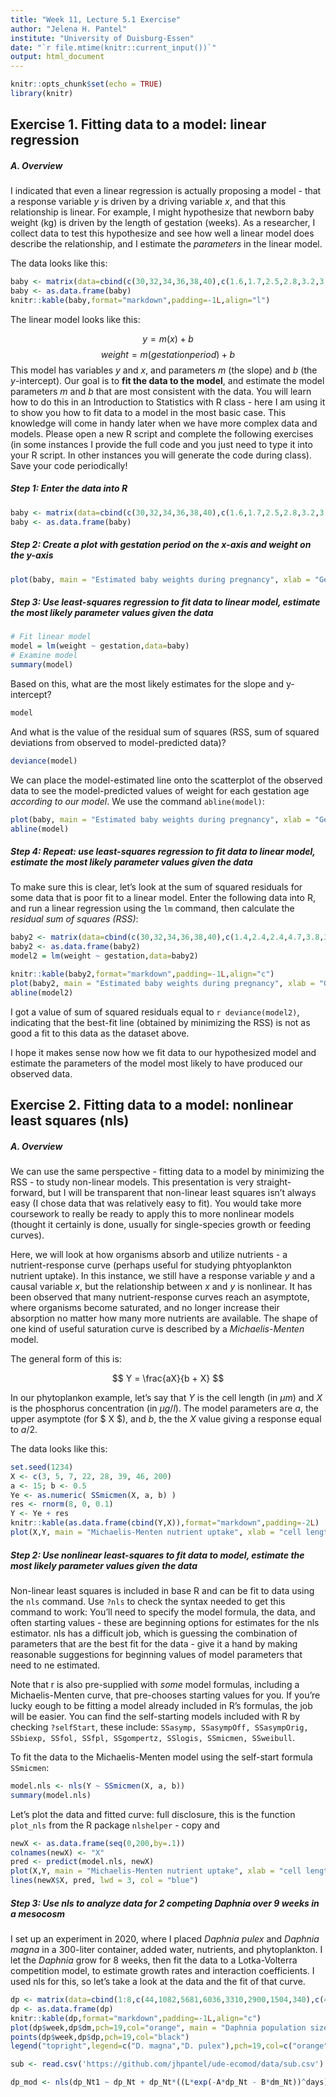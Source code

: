 ```yaml
---
title: "Week 11, Lecture 5.1 Exercise"
author: "Jelena H. Pantel"
institute: "University of Duisburg-Essen"
date: "`r file.mtime(knitr::current_input())`"
output: html_document
---
```


```r
knitr::opts_chunk$set(echo = TRUE)
library(knitr)
```

## Exercise 1. Fitting data to a model: linear regression

##### A. Overview
I indicated that even a linear regression is actually proposing a model - that a response variable *y* is driven by a driving variable *x*, and that this relationship is linear. For example, I might hypothesize that newborn baby weight (kg) is driven by the length of gestation (weeks). As a researcher, I collect data to test this hypothesize and see how well a linear model does describe the relationship, and I estimate the *parameters* in the linear model.

The data looks like this:

```r
baby <- matrix(data=cbind(c(30,32,34,36,38,40),c(1.6,1.7,2.5,2.8,3.2,3.5)),nrow=6,ncol=2,dimnames=list(NULL,c("gestation","weight")))
baby <- as.data.frame(baby)
knitr::kable(baby,format="markdown",padding=-1L,align="l")
```

The linear model looks like this:

$$y = m(x) + b$$
$$ weight = m(gestation period) + b $$
This model has variables *y* and *x*, and parameters *m* (the slope) and *b* (the *y*-intercept). Our goal is to **fit the data to the model**, and estimate the model parameters *m* and *b* that are most consistent with the data. You will learn how to do this in an Introduction to Statistics with R class - here I am using it to show you how to fit data to a model in the most basic case. This knowledge will come in handy later when we have more complex data and models. Please open a new R script and complete the following exercises (in some instances I provide the full code and you just need to type it into your R script. In other instances you will generate the code during class). Save your code periodically!

##### Step 1: Enter the data into R 

```r
baby <- matrix(data=cbind(c(30,32,34,36,38,40),c(1.6,1.7,2.5,2.8,3.2,3.5)),nrow=6,ncol=2,dimnames=list(NULL,c("gestation","weight")))
baby <- as.data.frame(baby)
```

##### Step 2: Create a plot with gestation period on the x-axis and weight on the y-axis

```r
plot(baby, main = "Estimated baby weights during pregnancy", xlab = "Gestation period (weeks)", ylab = "Weight (kg)")
```

##### Step 3: Use least-squares regression to fit data to linear model, estimate the most likely parameter values given the data

```r
# Fit linear model
model = lm(weight ~ gestation,data=baby)
# Examine model
summary(model)
```

Based on this, what are the most likely estimates for the slope and y-intercept?

```r
model
```

And what is the value of the residual sum of squares (RSS, sum of squared deviations from observed to model-predicted data)?

```r
deviance(model)
```

We can place the model-estimated line onto the scatterplot of the observed data to see the model-predicted values of weight for each gestation age *according to our model*. We use the command `abline(model)`:

```r
plot(baby, main = "Estimated baby weights during pregnancy", xlab = "Gestation period (weeks)", ylab = "Weight (kg)")
abline(model)
```

##### Step 4: Repeat: use least-squares regression to fit data to linear model, estimate the most likely parameter values given the data

To make sure this is clear, let's look at the sum of squared residuals for some data that is poor fit to a linear model. Enter the following data into R, and run a linear regression using the `lm` command, then calculate the *residual sum of squares (RSS)*:

```r
baby2 <- matrix(data=cbind(c(30,32,34,36,38,40),c(1.4,2.4,2.4,4.7,3.8,3.2)),nrow=6,ncol=2,dimnames=list(NULL,c("gestation","weight")))
baby2 <- as.data.frame(baby2)
model2 = lm(weight ~ gestation,data=baby2)
```
```r
knitr::kable(baby2,format="markdown",padding=-1L,align="c")
plot(baby2, main = "Estimated baby weights during pregnancy", xlab = "Gestation period (weeks)", ylab = "Weight (kg)")
abline(model2)
```

I got a value of sum of squared residuals equal to `r deviance(model2)`, indicating that the best-fit line (obtained by minimizing the RSS) is not as good a fit to this data as the dataset above.

I hope it makes sense now how we fit data to our hypothesized model and estimate the parameters of the model most likely to have produced our observed data.

## Exercise 2. Fitting data to a model: nonlinear least squares (nls)

##### A. Overview
We can use the same perspective - fitting data to a model by minimizing the RSS - to study non-linear models. This presentation is very straight-forward, but I will be transparent that non-linear least squares isn't always easy (I chose data that was relatively easy to fit). You would take more coursework to really be ready to apply this to more nonlinear models (thought it certainly is done, usually for single-species growth or feeding curves).

Here, we will look at how organisms absorb and utilize nutrients - a nutrient-response curve (perhaps useful for studying phtyoplankton nutrient uptake). In this instance, we still have a response variable *y* and a causal variable *x*, but the relationship between *x* and *y* is nonlinear. It has been observed that many nutrient-response curves reach an asymptote, where organisms become saturated, and no longer increase their absorption no matter how many more nutrients are available. The shape of one kind of useful saturation curve is described by a *Michaelis-Menten* model.

The general form of this is:

$$ Y = \frac{aX}{b + X} $$

In our phytoplankon example, let's say that *Y* is the cell length (in $\mu m$) and *X* is the phosphorus concentration (in $\mu g / l$). The model parameters are *a*, the upper asymptote (for $ X \to \infty $), and *b*, the the *X* value giving a response equal to *a*/2.

The data looks like this:

```r
set.seed(1234)
X <- c(3, 5, 7, 22, 28, 39, 46, 200)
a <- 15; b <- 0.5
Ye <- as.numeric( SSmicmen(X, a, b) )
res <- rnorm(8, 0, 0.1)
Y <- Ye + res
knitr::kable(as.data.frame(cbind(Y,X)),format="markdown",padding=-2L)
plot(X,Y, main = "Michaelis-Menten nutrient uptake", xlab = "cell length (micrometers)", ylab = "P (micrograms / liter)")
```

##### Step 2: Use nonlinear least-squares to fit data to model, estimate the most likely parameter values given the data

Non-linear least squares is included in base R and can be fit to data using the `nls` command. Use `?nls` to check the syntax needed to get this command to work: You'll need to specify the model formula, the data, and often starting values - these are beginning options for estimates for the nls estimator. nls has a difficult job, which is guessing the combination of parameters that are the best fit for the data - give it a hand by making reasonable suggestions for beginning values of model parameters that need to ne estimated.

Note that r is also pre-supplied with *some* model formulas, including a Michaelis-Menten curve, that pre-chooses starting values for you. If you're lucky eough to be fitting a model already included in R's formulas, the job will be easier. You can find the self-starting models included with R by checking `?selfStart`, these include: `SSasymp, SSasympOff, SSasympOrig, SSbiexp, SSfol, SSfpl, SSgompertz, SSlogis, SSmicmen, SSweibull`.

To fit the data to the Michaelis-Menten model using the self-start formula `SSmicmen`:

```r
model.nls <- nls(Y ~ SSmicmen(X, a, b))
summary(model.nls)
```

Let's plot the data and fitted curve: full disclosure, this is the function `plot_nls` from the R package `nlshelper` - copy and 

```r
newX <- as.data.frame(seq(0,200,by=.1))
colnames(newX) <- "X"
pred <- predict(model.nls, newX)
plot(X,Y, main = "Michaelis-Menten nutrient uptake", xlab = "cell length (micrometers)", ylab = "P (micrograms / liter)")
lines(newX$X, pred, lwd = 3, col = "blue")
```

##### Step 3: Use nls to analyze data for 2 competing *Daphnia* over 9 weeks in a mesocosm

I set up an experiment in 2020, where I placed *Daphnia pulex* and *Daphnia magna* in a 300-liter container, added water, nutrients, and phytoplankton. I let the *Daphnia* grow for 8 weeks, then fit the data to a Lotka-Volterra competition model, to estimate growth rates and interaction coefficients. I used nls for this, so let's take a look at the data and the fit of that curve.

```r
dp <- matrix(data=cbind(1:8,c(44,1082,5681,6036,3310,2900,1504,340),c(44,401,6684,10652,6308,5198,3872,2417)),nrow=8,ncol=3,dimnames=list(NULL,c("week","dp","dm")))
dp <- as.data.frame(dp)
knitr::kable(dp,format="markdown",padding=-1L,align="c")
plot(dp$week,dp$dm,pch=19,col="orange", main = "Daphnia population size", xlab = "cell length (micrometers)", ylab = "P (micrograms / liter)")
points(dp$week,dp$dp,pch=19,col="black")
legend("topright",legend=c("D. magna","D. pulex"),pch=19,col=c("orange","black"))
```
```r
sub <- read.csv('https://github.com/jhpantel/ude-ecomod/data/sub.csv')

dp_mod <- nls(dp_Nt1 ~ dp_Nt + dp_Nt*((L*exp(-A*dp_Nt - B*dm_Nt))^days),data=sub,start=c(L=1.5,A=.0001,B=.0001),na.action = na.omit)
```













